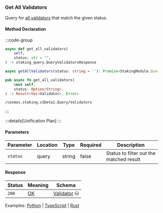 ### Get All Validators

Query for [all validators] that match the given status.

[all validators]: https://github.com/cosmos/cosmos-sdk/tree/main/x/staking#validators-2

#### Method Declaration

:::code-group

```python [Python]
async def get_all_validators(
    self,
    status: str = "",
) -> staking_query.QueryValidatorsResponse
```

```typescript [TypeScript]
async getAllValidators(status: string = ''): Promise<StakingModule.QueryValidatorsResponse>
```

```rust [Rust]
pub async fn get_all_validators(
    &mut self,
    status: Option<String>,
) -> Result<Vec<Validator>, Error>
```

```url [API]
/cosmos.staking.v1beta1.Query/Validators
```

:::

:::details[Unification Plan]
:::

#### Parameters

| Parameter | Location | Type                      | Required   | Description                                |
| --------- | -------- | ------------------------- | ---------- | ------------------------------------------ |
| `status`  | query    | string                    | false      | Status to filter out the matched result    | 


#### Response

| Status | Meaning     | Schema         |
| ------ | ----------- | -------------  |
| `200`  | [OK]        | [Validator] ⛁ |

Examples: [Python] | [TypeScript] | [Rust]

[Python]: https://github.com/dydxprotocol/v4-clients/blob/3e8c7e1b960291b7ef273962d374d9934a5c4d33/v4-client-py-v2/examples/validator_get_example.py#L60
[TypeScript]: https://github.com/dydxprotocol/v4-clients/blob/3e8c7e1b960291b7ef273962d374d9934a5c4d33/v4-client-js/examples/validator_get_example.ts#L131
[Rust]: https://github.com/dydxprotocol/v4-clients/blob/3e8c7e1b960291b7ef273962d374d9934a5c4d33/v4-client-rs/client/examples/validator_get.rs#L62

[OK]: /types/ok
[Validator]: /types/validator